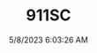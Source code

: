 ---
width: 6000
height: 4000
title: 911SC
description: 1983 Porsche 911SC Cabriolet in Metallic Red shot in Austin, TX.
date: 5/8/2023 6:03:26 AM
cameraMake: Sony
cameraModel: ILCE-7M3
lens: 85mm F1.4 DG DN | Art 020
settingsfStop: f/1.4
settingsISO: ISO 125
settingsShutter: 1/1600
settingsFocalLength: 85 mm
---
